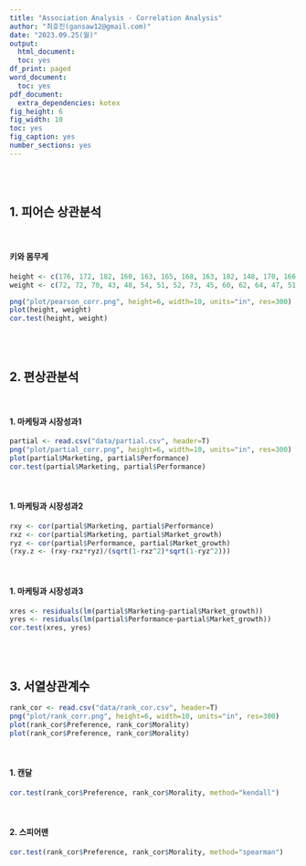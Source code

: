 ```yaml
---
title: "Association Analysis - Correlation Analysis"
author: "최호진(gansaw12@gmail.com)"
date: "2023.09.25(월)"
output:
  html_document:
  toc: yes
df_print: paged
word_document:
  toc: yes
pdf_document:
  extra_dependencies: kotex
fig_height: 6
fig_width: 10
toc: yes
fig_caption: yes
number_sections: yes
---
```


<br>
<br>



## 1. 피어슨 상관분석

<br>

#### 키와 몸무게
```R
height <- c(176, 172, 182, 160, 163, 165, 168, 163, 182, 148, 170, 166, 172, 160, 163, 170, 182, 174, 164, 160, 178, 175, 173, 188, 180, 170, 168, 166, 170, 182)
weight <- c(72, 72, 70, 43, 48, 54, 51, 52, 73, 45, 60, 62, 64, 47, 51, 74, 88, 64, 56, 56, 62, 70, 73, 82, 75, 65, 56, 65, 54, 77)

png("plot/pearson_corr.png", height=6, width=10, units="in", res=300)
plot(height, weight)
cor.test(height, weight)
```

<br>
<br>

## 2. 편상관분석

<br>

#### 1. 마케팅과 시장성과1
```R
partial <- read.csv("data/partial.csv", header=T)
png("plot/partial_corr.png", height=6, width=10, units="in", res=300)
plot(partial$Marketing, partial$Performance)
cor.test(partial$Marketing, partial$Performance)
```

<br>

#### 1. 마케팅과 시장성과2
```R
rxy <- cor(partial$Marketing, partial$Performance)
rxz <- cor(partial$Marketing, partial$Market_growth)
ryz <- cor(partial$Performance, partial$Market_growth)
(rxy.z <- (rxy-rxz*ryz)/(sqrt(1-rxz^2)*sqrt(1-ryz^2)))
```

<br>

#### 1. 마케팅과 시장성과3
```R
xres <- residuals(lm(partial$Marketing~partial$Market_growth))
yres <- residuals(lm(partial$Performance~partial$Market_growth))
cor.test(xres, yres)
```

<br>
<br>

## 3. 서열상관계수

```R
rank_cor <- read.csv("data/rank_cor.csv", header=T)
png("plot/rank_corr.png", height=6, width=10, units="in", res=300)
plot(rank_cor$Preference, rank_cor$Morality)
plot(rank_cor$Preference, rank_cor$Morality)
```

<br>

#### 1. 캔달
```R
cor.test(rank_cor$Preference, rank_cor$Morality, method="kendall")
```

<br>

#### 2. 스피어맨
```R
cor.test(rank_cor$Preference, rank_cor$Morality, method="spearman")
```